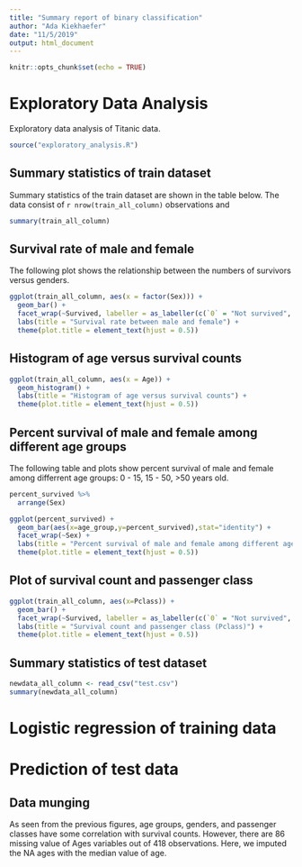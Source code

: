 ```yaml
---
title: "Summary report of binary classification"
author: "Ada Kiekhaefer"
date: "11/5/2019"
output: html_document
---
```


```r
knitr::opts_chunk$set(echo = TRUE)
```

# Exploratory Data Analysis

Exploratory data analysis of Titanic data.

```r
source("exploratory_analysis.R")
```
## Summary statistics of train dataset
Summary statistics of the train dataset are shown in the table below. The data consist of `r nrow(train_all_column)` observations and

```r
summary(train_all_column)
```
## Survival rate of male and female

The following plot shows the relationship between the numbers of survivors versus genders. 

```r
ggplot(train_all_column, aes(x = factor(Sex))) +
  geom_bar() +
  facet_wrap(~Survived, labeller = as_labeller(c(`0` = "Not survived", `1` = "Survived"))) +
  labs(title = "Survival rate between male and female") +
  theme(plot.title = element_text(hjust = 0.5))
```

## Histogram of age versus survival counts
```r
ggplot(train_all_column, aes(x = Age)) +
  geom_histogram() +
  labs(title = "Histogram of age versus survival counts") +
  theme(plot.title = element_text(hjust = 0.5))
```

## Percent survival of male and female among different age groups
The following table and plots show percent survival of male and female among differrent age groups: 0 - 15, 15 - 50, >50 years old. 
```r
percent_survived %>% 
  arrange(Sex)

ggplot(percent_survived) +
  geom_bar(aes(x=age_group,y=percent_survived),stat="identity") +
  facet_wrap(~Sex) +
  labs(title = "Percent survival of male and female among different age groups") +
  theme(plot.title = element_text(hjust = 0.5))

```

## Plot of survival count and passenger class
```r
ggplot(train_all_column, aes(x=Pclass)) +
  geom_bar() +
  facet_wrap(~Survived, labeller = as_labeller(c(`0` = "Not survived", `1` = "Survived"))) +
  labs(title = "Survival count and passenger class (Pclass)") +
  theme(plot.title = element_text(hjust = 0.5))
```

## Summary statistics of test dataset
```r
newdata_all_column <- read_csv("test.csv")
summary(newdata_all_column)
```

# Logistic regression of training data

# Prediction of test data

## Data munging 
As seen from the previous figures, age groups, genders, and passenger classes have some correlation with survival counts. However, there are 86 missing value of Ages variables out of 418 observations. Here, we imputed the NA ages with the median value of age.    


